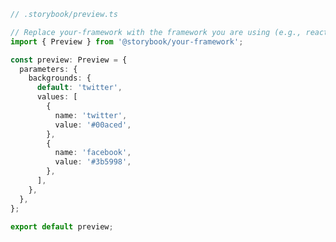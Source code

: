 ```ts
// .storybook/preview.ts

// Replace your-framework with the framework you are using (e.g., react, vue3)
import { Preview } from '@storybook/your-framework';

const preview: Preview = {
  parameters: {
    backgrounds: {
      default: 'twitter',
      values: [
        {
          name: 'twitter',
          value: '#00aced',
        },
        {
          name: 'facebook',
          value: '#3b5998',
        },
      ],
    },
  },
};

export default preview;
```
